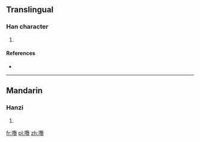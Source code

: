 ==Translingual==

===Han character===
{{Han char|rn=30|rad=口|as=22|sn=25|four=|canj=口尸田山 (RSWU)}}

# {{defn|Han|sort=口22}}

====References====
* {{Han ref|kx=0216.051|dj=0436.241|hdz=10709.071|uh=56D5|ud=22229}}

----

==Mandarin==

===Hanzi===
{{cmn-hanzi|pin=[[lǎn]] ([[lan3]])|wg=lan<sup>3</sup>}}

# {{defn|lang=cmn|sort=口22}}

[[fr:囕]]
[[pl:囕]]
[[zh:囕]]